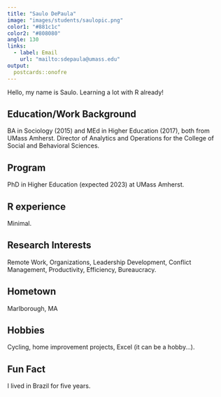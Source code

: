 ```yaml
---
title: "Saulo DePaula"
image: "images/students/saulopic.png"
color1: "#881c1c"
color2: "#808080"
angle: 130
links:
  - label: Email
    url: "mailto:sdepaula@umass.edu"
output:
  postcards::onofre
---
```

 
Hello, my name is Saulo. Learning a lot with R already!

## Education/Work Background

BA in Sociology (2015) and MEd in Higher Education (2017), both from UMass Amherst. Director of Analytics and Operations for the College of Social and Behavioral Sciences.

## Program

PhD in Higher Education (expected 2023) at UMass Amherst.

## R experience

Minimal.

## Research Interests

Remote Work, Organizations, Leadership Development, Conflict Management, Productivity, Efficiency, Bureaucracy.

## Hometown

Marlborough, MA

## Hobbies

Cycling, home improvement projects, Excel (it can be a hobby…).

## Fun Fact

I lived in Brazil for five years.